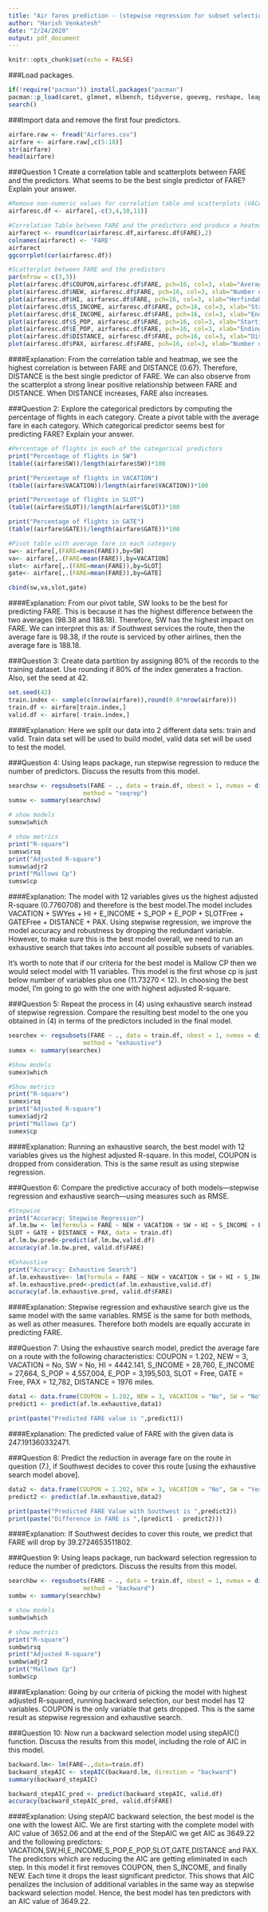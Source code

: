 ```yaml
---
title: "Air fares prediction - (stepwise regression for subset selection, linear regression for prediction and backward step AIC for best model selection)"
author: "Harish Venkatesh"
date: "2/24/2020"
output: pdf_document
---
```


```r
knitr::opts_chunk$set(echo = FALSE)
```

###Load packages.
```r
if(!require("pacman")) install.packages("pacman")
pacman::p_load(caret, glmnet, mlbench, tidyverse, goeveg, reshape, leaps, forecast, MASS, knitr, ggcorrplot, data.table, tidyr)
search()
```

###Import data and remove the first four predictors.
```r
airfare.raw <- fread("Airfares.csv")
airfare <- airfare.raw[,c(5:18)]
str(airfare)
head(airfare)
```

###Question 1
Create a correlation table and scatterplots between FARE and the predictors. What seems to be the best single predictor of FARE? Explain your answer.

```r
#Remove non-numeric values for correlation table and scatterplots (VACATION, SW, SLOT, GATE)
airfaresc.df <- airfare[,-c(3,4,10,11)]

#Correlation Table between FARE and the predictors and produce a heatmap
airfarect <- round(cor(airfaresc.df,airfaresc.df$FARE),2) 
colnames(airfarect) <- 'FARE' 
airfarect
ggcorrplot(cor(airfaresc.df))

#Scatterplot between FARE and the predictors
par(mfrow = c(3,3))
plot(airfaresc.df$COUPON,airfaresc.df$FARE, pch=16, col=3, xlab="Average number of Coupons", ylab="Fare")
plot(airfaresc.df$NEW, airfaresc.df$FARE, pch=16, col=3, xlab="Number of new carriers", ylab="Fare")
plot(airfaresc.df$HI, airfaresc.df$FARE, pch=16, col=3, xlab="Herfindahl Index", ylab="Fare")
plot(airfaresc.df$S_INCOME, airfaresc.df$FARE, pch=16, col=3, xlab="Starting city's average income", ylab="Fare")
plot(airfaresc.df$E_INCOME, airfaresc.df$FARE, pch=16, col=3, xlab="Ending city's average income", ylab="Fare")
plot(airfaresc.df$S_POP, airfaresc.df$FARE, pch=16, col=3, xlab="Starting city's population", ylab="Fare")
plot(airfaresc.df$E_POP, airfaresc.df$FARE, pch=16, col=3, xlab="Ending city's population", ylab="Fare")
plot(airfaresc.df$DISTANCE, airfaresc.df$FARE, pch=16, col=3, xlab="Distance", ylab="Fare")
plot(airfaresc.df$PAX, airfaresc.df$FARE, pch=16, col=3, xlab="Number of passengers", ylab="Fare")
```

####Explanation:
From the correlation table and heatmap, we see the highest correlation is between FARE and DISTANCE (0.67). Therefore, DISTANCE is the best single predictor of FARE. We can also observe from the scatterplot a strong linear positive relationship between FARE and DISTANCE. When DISTANCE increases, FARE also increases.

###Question 2:
Explore the categorical predictors by computing the percentage of flights in each category. Create a pivot table with the average fare in each category. Which categorical predictor seems best for predicting FARE? Explain your answer.

```r
#Percentage of flights in each of the categorical predictors
print("Percentage of flights in SW")
(table((airfare$SW))/length(airfare$SW))*100

print("Percentage of flights in VACATION")
(table((airfare$VACATION))/length(airfare$VACATION))*100

print("Percentage of flights in SLOT")
(table((airfare$SLOT))/length(airfare$SLOT))*100

print("Percentage of flights in GATE")
(table((airfare$GATE))/length(airfare$GATE))*100

#Pivot table with average fare in each category
sw<- airfare[,(FARE=mean(FARE)),by=SW]
va<- airfare[,.(FARE=mean(FARE)),by=VACATION]
slot<- airfare[,.(FARE=mean(FARE)),by=SLOT]
gate<- airfare[,.(FARE=mean(FARE)),by=GATE]

cbind(sw,va,slot,gate)
```

####Explanation:
From our pivot table, SW looks to be the best for predicting FARE. This is because it has the highest difference between the two averages (98.38 and 188.18). Therefore, SW has the highest impact on FARE. We can interpret this as: if Southwest services the route, then the average fare is 98.38, if the route is serviced by other airlines, then the average fare is 188.18.

###Question 3:
Create data partition by assigning 80% of the records to the training dataset. Use rounding if 80% of the index generates a fraction. Also, set the seed at 42.

```r
set.seed(42)
train.index <- sample(c(nrow(airfare)),round(0.8*nrow(airfare)))
train.df <- airfare[train.index,]
valid.df <- airfare[-train.index,]
```

####Explanation:
Here we split our data into 2 different data sets: train and valid. Train data set will be used to build model, valid data set will be used to test the model.

###Question 4:
Using leaps package, run stepwise regression to reduce the number of predictors. Discuss the results from this model.

```r
searchsw <- regsubsets(FARE ~ ., data = train.df, nbest = 1, nvmax = dim(train.df)[2],
                     method = "seqrep")
sumsw <- summary(searchsw)

# show models
sumsw$which

# show metrics
print("R-square")
sumsw$rsq
print("Adjusted R-square")
sumsw$adjr2
print("Mallows Cp")
sumsw$cp
```

####Explanation:
The model with 12 variables gives us the highest adjusted R-square (0.7760708) and therefore is the best model.The model includes VACATION + SWYes + HI + E_INCOME + S_POP + E_POP + SLOTFree + GATEFree + DISTANCE + PAX. Using stepwise regression, we improve the model accuracy and robustness by dropping the redundant variable. However, to make sure this is the best model overall, we need to run an exhaustive search that takes into account all possible subsets of variables. 

It's worth to note that if our criteria for the best model is Mallow CP then we would select model with 11 variables. This model is the first whose cp is just below number of variables plus one (11.73270 < 12). In choosing the best model, I'm going to go with the one with highest adjusted R-square.


###Question 5:
Repeat the process in (4) using exhaustive search instead of stepwise regression. Compare the resulting best model to the one you obtained in (4) in terms of the predictors included in the final model.

```r
searchex <- regsubsets(FARE ~ ., data = train.df, nbest = 1, nvmax = dim(train.df)[2],
                     method = "exhaustive")
sumex <- summary(searchex)

#Show models
sumex$which

#Show metrics
print("R-square")
sumex$rsq
print("Adjusted R-square")
sumex$adjr2
print("Mallows Cp")
sumex$cp
```

####Explanation:
Running an exhaustive search, the best model with 12 variables gives us the highest adjusted R-square. In this model, COUPON is dropped from consideration. This is the same result as using stepwise regression.

###Question 6:
Compare the predictive accuracy of both models—stepwise regression and exhaustive search—using measures such as RMSE.

```r
#Stepwise
print("Accuracy: Stepwise Regression")
af.lm.bw <- lm(formula = FARE ~ NEW + VACATION + SW + HI + S_INCOME + E_INCOME + S_POP + E_POP +
SLOT + GATE + DISTANCE + PAX, data = train.df)
af.lm.bw.pred<-predict(af.lm.bw,valid.df)
accuracy(af.lm.bw.pred, valid.df$FARE)

#Exhaustive
print("Accuracy: Exhaustive Search")
af.lm.exhaustive<- lm(formula = FARE ~ NEW + VACATION + SW + HI + S_INCOME + E_INCOME + S_POP + E_POP + SLOT + GATE + DISTANCE + PAX, data = train.df)
af.lm.exhaustive.pred<-predict(af.lm.exhaustive,valid.df)
accuracy(af.lm.exhaustive.pred, valid.df$FARE)
```

####Explanation:
Stepwise regression and exhaustive search give us the same model with the same variables. RMSE is the same for both methods, as well as other measures. Therefore both models are equally accurate in predicting FARE.

###Question 7:
Using the exhaustive search model, predict the average fare on a route with the following characteristics: COUPON = 1.202, NEW = 3, VACATION = No, SW = No, HI = 4442.141, S_INCOME = 28,760, E_INCOME = 27,664, S_POP = 4,557,004, E_POP = 3,195,503, SLOT = Free, GATE = Free, PAX = 12,782, DISTANCE = 1976 miles.

```r
data1 <- data.frame(COUPON = 1.202, NEW = 3, VACATION = "No", SW = "No", HI = 4442.141, S_INCOME = 28760, E_INCOME = 27664, S_POP = 4557004, E_POP = 3195503, SLOT = "Free", GATE = "Free", PAX = 12782, DISTANCE = 1976)
predict1 <- predict(af.lm.exhaustive,data1)

print(paste("Predicted FARE value is ",predict1))
```

####Explanation:
The predicted value of FARE with the given data is 247.191360332471.

###Question 8:
Predict the reduction in average fare on the route in question (7.), if Southwest decides to cover this route [using the exhaustive search model above].

```r
data2 <- data.frame(COUPON = 1.202, NEW = 3, VACATION = "No", SW = "Yes", HI = 4442.141, S_INCOME = 28760, E_INCOME = 27664, S_POP = 4557004, E_POP = 3195503, SLOT = "Free", GATE = "Free", PAX = 12782, DISTANCE = 1976)
predict2 <- predict(af.lm.exhaustive,data2)

print(paste("Predicted FARE Value with Southwest is ",predict2))
print(paste("Difference in FARE is ",(predict1 - predict2)))
```

####Explanation:
If Southwest decides to cover this route, we predict that FARE will drop by 39.2724653511802.

###Question 9:
Using leaps package, run backward selection regression to reduce the number of predictors. Discuss the results from this model.

```r
searchbw <- regsubsets(FARE ~ ., data = train.df, nbest = 1, nvmax = dim(train.df)[2],
                     method = "backward")
sumbw <- summary(searchbw)

# show models
sumbw$which

# show metrics
print("R-square")
sumbw$rsq
print("Adjusted R-square")
sumbw$adjr2
print("Mallows Cp")
sumbw$cp
```

####Explanation:
Going by our criteria of picking the model with highest adjusted R-squared, running backward selection, our best model has 12 variables. COUPON is the only variable that gets dropped. This is the same result as stepwise regression and exhaustive search.

###Question 10:
Now run a backward selection model using stepAIC() function. Discuss the results from this model, including the role of AIC in this model.

```r
backward.lm<- lm(FARE~.,data=train.df)
backward_stepAIC <- stepAIC(backward.lm, direction = "backward")
summary(backward_stepAIC)

backward_stepAIC_pred <- predict(backward_stepAIC, valid.df)
accuracy(backward_stepAIC_pred, valid.df$FARE)
```

####Explanation:
Using stepAIC backward selection, the best model is the one with the lowest AIC. We are first starting with the complete model with AIC value of 3652.06 and at the end of the StepAIC we get AIC as 3649.22 and the following predictors: VACATION,SW,HI,E_INCOME,S_POP,E_POP,SLOT,GATE,DISTANCE and PAX. The predictors which are reducing the AIC are getting eliminated in each step. In this model it first removes COUPON, then S_INCOME, and finally NEW. Each time it drops the least significant predictor. This shows that AIC penalizes the inclusion of additional variables in the same way as stepwise backward selection model. Hence, the best model has ten predictors with an AIC value of 3649.22.



































